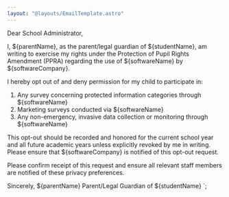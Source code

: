 ```yaml
---
layout: "@layouts/EmailTemplate.astro"
---
```



Dear School Administrator,

I, ${parentName}, as the parent/legal guardian of ${studentName}, am writing to exercise my rights under the Protection of Pupil Rights Amendment (PPRA) regarding the use of ${softwareName} by ${softwareCompany}.

I hereby opt out of and deny permission for my child to participate in:

1. Any survey concerning protected information categories through ${softwareName}
2. Marketing surveys conducted via ${softwareName}
3. Any non-emergency, invasive data collection or monitoring through ${softwareName}

This opt-out should be recorded and honored for the current school year and all future academic years unless explicitly revoked by me in writing. Please ensure that ${softwareCompany} is notified of this opt-out request.

Please confirm receipt of this request and ensure all relevant staff members are notified of these privacy preferences.

Sincerely,
${parentName}
Parent/Legal Guardian of ${studentName}
`; 